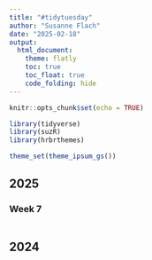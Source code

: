 ```yaml
---
title: "#tidytuesday"
author: "Susanne Flach"
date: "2025-02-18"
output: 
  html_document:
    theme: flatly
    toc: true
    toc_float: true
    code_folding: hide
---
```


```r
knitr::opts_chunk$set(echo = TRUE)

library(tidyverse)
library(suzR)
library(hrbrthemes)

theme_set(theme_ipsum_gs())
```

## 2025

### Week 7

```r

```


## 2024